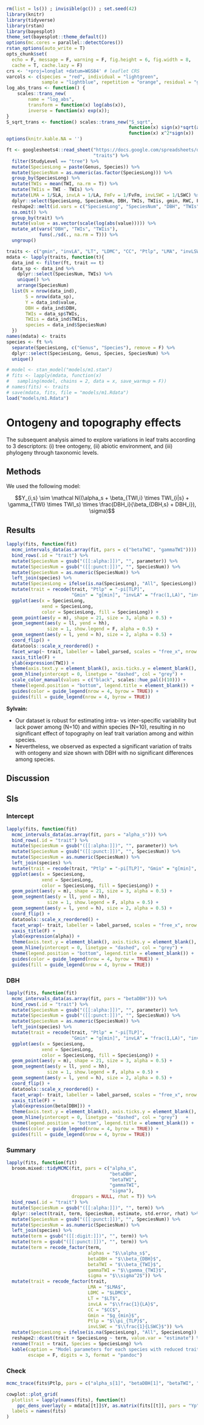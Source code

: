 ```r
rm(list = ls()) ; invisible(gc()) ; set.seed(42)
library(knitr)
library(tidyverse)
library(rstan)
library(bayesplot)
theme_set(bayesplot::theme_default())
options(mc.cores = parallel::detectCores())
rstan_options(auto_write = T)
opts_chunk$set(
  echo = F, message = F, warning = F, fig.height = 6, fig.width = 8,
  cache = T, cache.lazy = F)
crs <- '+proj=longlat +datum=WGS84' # leaflet CRS
varcols <- c(species = "red", individual = "lightgreen", 
             sample = "lightblue", repetition = "orange", residual = "grey")
log_abs_trans <- function() {
    scales::trans_new(
        name = "log_abs", 
        transform = function(x) log(abs(x)), 
        inverse = function(x) exp(x));
}
S_sqrt_trans <- function() scales::trans_new("S_sqrt",
                                             function(x) sign(x)*sqrt(abs(x)),
                                             function(x) x^2*sign(x)) 
options(knitr.kable.NA = '')
```

```r
ft <- googlesheets4::read_sheet("https://docs.google.com/spreadsheets/d/19eULgGa02RS6hwn2ngeEu4akF2YdaQGHS5xSac2hIYI/edit?usp=sharing",
                                "traits") %>% 
  filter(StudyLevel == "tree") %>% 
  mutate(SpeciesLong = paste(Genus, Species)) %>% 
  mutate(SpeciesNum = as.numeric(as.factor(SpeciesLong))) %>% 
  group_by(SpeciesLong) %>% 
  mutate(TWIs = mean(TWI, na.rm = T)) %>% 
  mutate(TWIis = TWI - TWIs) %>% 
  mutate(LMA = 1/SLA, invLA = 1/LA, FmFv = 1/FvFm, invLSWC = 1/LSWC) %>% 
  dplyr::select(SpeciesLong, SpeciesNum, DBH, TWIs, TWIis, gmin, RWC, FmFv, invLA, LT, LDMC, CC, Ptlp, LMA, invLSWC) %>% 
  reshape2::melt(id.vars = c("SpeciesLong", "SpeciesNum", "DBH", "TWIs", "TWIis"), variable.name = "trait") %>% 
  na.omit() %>% 
  group_by(trait) %>%
  mutate(value = as.vector(scale(log(abs(value))))) %>% 
  mutate_at(vars("DBH", "TWIs", "TWIis"),
            funs(./sd(., na.rm = T))) %>%
  ungroup()

traits <- c("gmin", "invLA", "LT", "LDMC", "CC", "Ptlp", "LMA", "invLSWC")
mdata <- lapply(traits, function(t){
  data_ind <- filter(ft, trait == t)
  data_sp <- data_ind %>% 
    dplyr::select(SpeciesNum, TWIs) %>% 
    unique() %>% 
    arrange(SpeciesNum) 
  list(N = nrow(data_ind),
       S = nrow(data_sp),
       Y = data_ind$value,
       DBH = data_ind$DBH,
       TWIs = data_sp$TWIs,
       TWIis = data_ind$TWIis,
       species = data_ind$SpeciesNum)
  })
names(mdata) <- traits
species <- ft %>% 
  separate(SpeciesLong, c("Genus", "Species"), remove = F) %>% 
  dplyr::select(SpeciesLong, Genus, Species, SpeciesNum) %>% 
  unique()
```

```r
# model <- stan_model("models/m1.stan")
# fits <- lapply(mdata, function(x)
#   sampling(model, chains = 2, data = x, save_warmup = F))
# names(fits) <- traits
# save(mdata, fits, file = "models/m1.Rdata")
load("models/m1.Rdata")  
```

# Ontogeny and topography effects

The subsequent analysis aimed to explore variations in leaf traits according to 3 descriptors: (i) tree ontogeny, (ii) abiotic environment, and (iii) phylogeny through taxonomic levels. 

## Methods

We used the following model:

$$Y_{i,s} \sim \mathcal N((\alpha_s + \beta_{TWI,i} \times TWI_{i|s} + \gamma_{TWI} \times TWI_s) \times \frac{DBH_i}{\beta_{DBH,s} + DBH_i}), \sigma)$$

## Results

```r
lapply(fits, function(fit) 
  mcmc_intervals_data(as.array(fit, pars = c("betaTWI", "gammaTWI")))) %>% 
  bind_rows(.id = "trait") %>% 
  mutate(SpeciesNum = gsub("([[:alpha:]])", "", parameter)) %>% 
  mutate(SpeciesNum = gsub("([[:punct:]])", "", SpeciesNum)) %>% 
  mutate(SpeciesNum = as.numeric(SpeciesNum)) %>% 
  left_join(species) %>% 
  mutate(SpeciesLong = ifelse(is.na(SpeciesLong), "All", SpeciesLong)) %>% 
  mutate(trait = recode(trait, "Ptlp" = "-pi[TLP]",
                        "Gmin" = "g[min]", "invLA" = "frac(1,LA)", "invLSWC" = "frac(1,LSWC)")) %>% 
  ggplot(aes(x = SpeciesLong, 
             xend = SpeciesLong,
             color = SpeciesLong, fill = SpeciesLong)) +
  geom_point(aes(y = m), shape = 21, size = 3, alpha = 0.5) +
  geom_segment(aes(y = ll, yend = hh),
               size = 1, show.legend = F, alpha = 0.5) +
  geom_segment(aes(y = l, yend = h), size = 2, alpha = 0.5) +
  coord_flip() +
  datatools::scale_x_reordered() +
  facet_wrap(~ trait, labeller = label_parsed, scales = "free_x", nrow = 2) +
  xaxis_title(F) +
  ylab(expression(TWI)) +
  theme(axis.text.y = element_blank(), axis.ticks.y = element_blank(), axis.line.y = element_blank()) +
  geom_hline(yintercept = 0, linetype = "dashed", col = "grey") +
  scale_color_manual(values = c("black", scales::hue_pal()(10))) +
  theme(legend.position = "bottom", legend.title = element_blank()) +
  guides(color = guide_legend(nrow = 4, byrow = TRUE)) +
  guides(fill = guide_legend(nrow = 4, byrow = TRUE))
```

**Sylvain:**

* Our dataset is robust for estimating intra- vs inter-specific variability but lack power among (N=10) and within species (N=10), resulting in no significant effect of topography on leaf trait variation among and within species.
* Nevertheless, we observed as expected a significant variation of traits with ontogeny and size shown with DBH with no significant differences among species.

## Discussion

## SIs

### Intercept

```r
lapply(fits, function(fit) 
  mcmc_intervals_data(as.array(fit, pars = "alpha_s"))) %>% 
  bind_rows(.id = "trait") %>% 
  mutate(SpeciesNum = gsub("([[:alpha:]])", "", parameter)) %>% 
  mutate(SpeciesNum = gsub("([[:punct:]])", "", SpeciesNum)) %>% 
  mutate(SpeciesNum = as.numeric(SpeciesNum)) %>% 
  left_join(species) %>% 
  mutate(trait = recode(trait, "Ptlp" = "-pi[TLP]", "Gmin" = "g[min]", "invLA" = "frac(1,LA)", "invLSWC" = "frac(1,LSWC)")) %>% 
  ggplot(aes(x = SpeciesLong, 
             xend = SpeciesLong,
             color = SpeciesLong, fill = SpeciesLong)) +
  geom_point(aes(y = m), shape = 21, size = 3, alpha = 0.5) +
  geom_segment(aes(y = ll, yend = hh),
               size = 1, show.legend = F, alpha = 0.5) +
  geom_segment(aes(y = l, yend = h), size = 2, alpha = 0.5) +
  coord_flip() +
  datatools::scale_x_reordered() +
  facet_wrap(~ trait, labeller = label_parsed, scales = "free_x", nrow = 2) +
  xaxis_title(F) +
  ylab(expression(alpha)) +
  theme(axis.text.y = element_blank(), axis.ticks.y = element_blank(), axis.line.y = element_blank()) +
  geom_hline(yintercept = 0, linetype = "dashed", col = "grey") +
  theme(legend.position = "bottom", legend.title = element_blank()) +
  guides(color = guide_legend(nrow = 4, byrow = TRUE)) +
  guides(fill = guide_legend(nrow = 4, byrow = TRUE))
```

### DBH

```r
lapply(fits, function(fit) 
  mcmc_intervals_data(as.array(fit, pars = "betaDBH"))) %>% 
  bind_rows(.id = "trait") %>% 
  mutate(SpeciesNum = gsub("([[:alpha:]])", "", parameter)) %>% 
  mutate(SpeciesNum = gsub("([[:punct:]])", "", SpeciesNum)) %>% 
  mutate(SpeciesNum = as.numeric(SpeciesNum)) %>% 
  left_join(species) %>% 
  mutate(trait = recode(trait, "Ptlp" = "-pi[TLP]",
                        "Gmin" = "g[min]", "invLA" = "frac(1,LA)", "invLSWC" = "frac(1,LSWC)")) %>% 
  ggplot(aes(x = SpeciesLong, 
             xend = SpeciesLong,
             color = SpeciesLong, fill = SpeciesLong)) +
  geom_point(aes(y = m), shape = 21, size = 3, alpha = 0.5) +
  geom_segment(aes(y = ll, yend = hh),
               size = 1, show.legend = F, alpha = 0.5) +
  geom_segment(aes(y = l, yend = h), size = 2, alpha = 0.5) +
  coord_flip() +
  datatools::scale_x_reordered() +
  facet_wrap(~ trait, labeller = label_parsed, scales = "free_x", nrow = 2) +
  xaxis_title(F) +
  ylab(expression(beta[DBH])) +
  theme(axis.text.y = element_blank(), axis.ticks.y = element_blank(), axis.line.y = element_blank()) +
  geom_hline(yintercept = 0, linetype = "dashed", col = "grey")   +
  theme(legend.position = "bottom", legend.title = element_blank()) +
  guides(color = guide_legend(nrow = 4, byrow = TRUE)) +
  guides(fill = guide_legend(nrow = 4, byrow = TRUE))
```

### Summary

```r
lapply(fits, function(fit)
  broom.mixed::tidyMCMC(fit, pars = c("alpha_s",
                                      "betaDBH", 
                                      "betaTWI",
                                      "gammaTWI",
                                      "sigma"), 
                        droppars = NULL, rhat = T)) %>%
  bind_rows(.id = "trait") %>% 
  mutate(SpeciesNum = gsub("([[:alpha:]])", "", term)) %>% 
  dplyr::select(trait, term, SpeciesNum, estimate, std.error, rhat) %>% 
  mutate(SpeciesNum = gsub("([[:punct:]])", "", SpeciesNum)) %>% 
  mutate(SpeciesNum = as.numeric(SpeciesNum)) %>% 
  left_join(species) %>% 
  mutate(term = gsub("([[:digit:]])", "", term)) %>% 
  mutate(term = gsub("([[:punct:]])", "", term)) %>% 
  mutate(term = recode_factor(term, 
                              alphas = "$\\alpha_s$",
                              betaDBH = "$\\beta_{DBH}$",
                              betaTWI = "$\\beta_{TWI}$",
                              gammaTWI = "$\\gamma_{TWI}$",
                              sigma = "$\\sigma^2$")) %>% 
  mutate(trait = recode_factor(trait, 
                              LMA = "$LMA$",
                              LDMC = "$LDMC$", 
                              LT = "$LT$", 
                              invLA = "$\\frac{1}{LA}$",
                              CC = "$CC$",
                              Gmin = "$g_{min}$",
                              Ptlp = "$\\pi_{TLP}$",
                              invLSWC = "$\\frac{1}{LSWC}$")) %>% 
  mutate(SpeciesLong = ifelse(is.na(SpeciesLong), "All", SpeciesLong)) %>% 
  reshape2::dcast(trait + SpeciesLong ~ term, value.var = "estimate") %>%
  rename(Trait = trait, Species = SpeciesLong) %>%
  kable(caption = "Model parameters for each species with reduced traits and descriptors.",
        escape = F, digits = 3, format = "pandoc") 
```

### Check

```r
mcmc_trace(fits$Ptlp, pars = c("alpha_s[1]", "betaDBH[1]", "betaTWI", "gammaTWI[1]", "sigma"))
```

```r
cowplot::plot_grid(
  plotlist = lapply(names(fits), function(t)
    ppc_dens_overlay(y = mdata[[t]]$Y, as.matrix(fits[[t]], pars = "Yp")[1:100, ])),
  labels = names(fits)
)   
```

